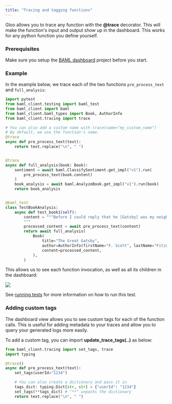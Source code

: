 ```yaml
---
title: "Tracing and tagging functions"
---
```


Gloo allows you to trace any function with the **@trace** decorator.
This will make the function's input and output show up in the dashboard. This works for any python function you define yourself.

### Prerequisites
Make sure you setup the [BAML dashboard](/installation#setting-up-the-gloo-dashboard) project before you start.

### Example

In the example below, we trace each of the two functions `pre_process_text` and `full_analysis`:

```python
import pytest
from baml_client.testing import baml_test
from baml_client import baml
from baml_client.baml_types import Book, AuthorInfo
from baml_client.tracing import trace

# You can also add a custom name with trace(name="my_custom_name")
# By default, we use the function's name.
@trace
async def pre_process_text(text):
    return text.replace("\n", " ")


@trace
async def full_analysis(book: Book):
    sentiment = await baml.ClassifySentiment.get_impl("v1").run(
        pre_process_text(book.content)
    )
    book_analysis = await baml.AnalyzeBook.get_impl("v1").run(book)
    return book_analysis


@baml_test
class TestBookAnalysis:
    async def test_book1(self):
        content = """Before I could reply that he [Gatsby] was my neighbor...
        """
        processed_content = await pre_process_text(content)
        return await full_analysis(
            Book(
                title="The Great Gatsby",
                author=AuthorInfo(firstName="F. Scott", lastName="Fitzgerald"),
                content=processed_content,
            ),
        )
```


This allows us to see each function invocation, as well as all its children in the dashboard:

<img src="/images/dashboard/dashboard-test-pic.png" width="auto" />

See [running tests](/running-tests) for more information on how to run this test.

### Adding custom tags

The dashboard view allows you to see custom tags for each of the function calls. This is useful for adding metadata to your traces and allow you to query your generated logs more easily.

To add a custom tag, you can import **update_trace_tags(..)** as below:

```python
from baml_client.tracing import set_tags, trace
import typing

@trace()
async def pre_process_text(text):
    set_tags(userId="1234")

    # You can also create a dictionary and pass it in
    tags_dict: typing.Dict[str, str] = {"userId": "1234"}
    set_tags(**tags_dict) # "**" unpacks the dictionary
    return text.replace("\n", " ")
```